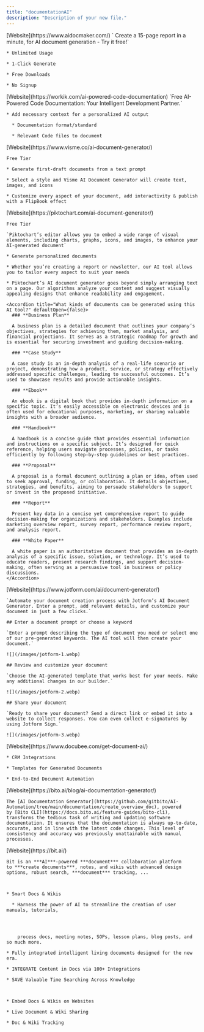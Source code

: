 ```yaml
---
title: "documentationAI"
description: "Description of your new file."
---
```


<AccordionGroup>
  <Accordion title="aidocmaker" defaultOpen={false}>
    [Website](https://www.aidocmaker.com/)  ` Create a 15-page report in a minute, for AI document generation - Try it free!`

    * Unlimited Usage

    * 1-Click Generate

    * Free Downloads

    * No Signup
  </Accordion>

  <Accordion title="Workik" defaultOpen={false} icon="STAR">
    [Website](https://workik.com/ai-powered-code-documentation)      `Free AI-Powered Code Documentation: Your Intelligent Development Partner.`

    * Add necessary context for a personalized AI output

      * Documentation format/standard

      * Relevant Code files to document
  </Accordion>

  <Accordion title="Visme" defaultOpen={false}>
    [Website](https://www.visme.co/ai-document-generator/)

    Free Tier

    * Generate first-draft documents from a text prompt

    * Select a style and Visme AI Document Generator will create text, images, and icons

    * Customize every aspect of your document, add interactivity & publish with a FlipBook effect
  </Accordion>

  <Accordion title="piktochart" defaultOpen={false}>
    [Website](https://piktochart.com/ai-document-generator/)

    Free Tier

    `Piktochart’s editor allows you to embed a wide range of visual elements, including charts, graphs, icons, and images, to enhance your AI-generated document`

    * Generate personalized documents

    * Whether you’re creating a report or newsletter, our AI tool allows you to tailor every aspect to suit your needs

    * Piktochart’s AI document generator goes beyond simply arranging text on a page. Our algorithms analyze your content and suggest visually appealing designs that enhance readability and engagement.

    <Accordion title="What kinds of documents can be generated using this AI tool?" defaultOpen={false}>
      ### **Business Plan**

      A business plan is a detailed document that outlines your company’s objectives, strategies for achieving them, market analysis, and financial projections. It serves as a strategic roadmap for growth and is essential for securing investment and guiding decision-making.

      ### **Case Study**

      A case study is an in-depth analysis of a real-life scenario or project, demonstrating how a product, service, or strategy effectively addressed specific challenges, leading to successful outcomes. It’s used to showcase results and provide actionable insights.

      ### **Ebook**

      An ebook is a digital book that provides in-depth information on a specific topic. It’s easily accessible on electronic devices and is often used for educational purposes, marketing, or sharing valuable insights with a broader audience.

      ### **Handbook**

      A handbook is a concise guide that provides essential information and instructions on a specific subject. It’s designed for quick reference, helping users navigate processes, policies, or tasks efficiently by following step-by-step guidelines or best practices.

      ### **Proposal**

      A proposal is a formal document outlining a plan or idea, often used to seek approval, funding, or collaboration. It details objectives, strategies, and benefits, aiming to persuade stakeholders to support or invest in the proposed initiative.

      ### **Report**

      Present key data in a concise yet comprehensive report to guide decision-making for organizations and stakeholders. Examples include marketing overview report, survey report, performance review report, and analysis report.

      ### **White Paper**

      A white paper is an authoritative document that provides an in-depth analysis of a specific issue, solution, or technology. It’s used to educate readers, present research findings, and support decision-making, often serving as a persuasive tool in business or policy discussions.
    </Accordion>
  </Accordion>

  <Accordion title="Jotform" defaultOpen={false} icon="star">
    [Website](https://www.jotform.com/ai/document-generator/)

    `Automate your document creation process with Jotform’s AI Document Generator. Enter a prompt, add relevant details, and customize your document in just a few clicks.`

    ## Enter a document prompt or choose a keyword

    `Enter a prompt describing the type of document you need or select one of our pre-generated keywords. The AI tool will then create your document.`

    ![](/images/jotform-1.webp)

    ## Review and customize your document

    `Choose the AI-generated template that works best for your needs. Make any additional changes in our builder.`

    ![](/images/jotform-2.webp)

    ## Share your document

    `Ready to share your document? Send a direct link or embed it into a website to collect responses. You can even collect e-signatures by using Jotform Sign.`

    ![](/images/jotform-3.webp)
  </Accordion>

  <Accordion title="docubee" defaultOpen={false} icon="bee">
    [Website](https://www.docubee.com/get-document-ai/)





    * CRM Integrations

    * Templates for Generated Documents

    * End-to-End Document Automation


  </Accordion>

  <Accordion title="Bito AI" defaultOpen={false} icon="CHECK">
    [Website](https://bito.ai/blog/ai-documentation-generator/)



    The [AI Documentation Generator](https://github.com/gitbito/AI-Automation/tree/main/documentation/create_overview_doc), powered by [Bito CLI](https://docs.bito.ai/feature-guides/bito-cli), transforms the tedious task of writing and updating software documentation. It ensures that the documentation is always up-to-date, accurate, and in line with the latest code changes. This level of consistency and accuracy was previously unattainable with manual processes.


  </Accordion>

  <Accordion title="Bit AI" defaultOpen={false}>
    [Website](https://bit.ai/)



    Bit is an ***AI***-powered ***document*** collaboration platform to ***create documents***, notes, and wikis with advanced design options, robust search, ***document*** tracking, ...



    * Smart Docs & Wikis

      * Harness the power of AI to streamline the creation of user manuals, tutorials,




        process docs, meeting notes, SOPs, lesson plans, blog posts, and so much more.

    * Fully integrated intelligent living documents designed for the new era.

    * INTEGRATE Content in Docs via 100+ Integrations

    * SAVE Valuable Time Searching Across Knowledge



    * Embed Docs & Wikis on Websites

    * Live Document & Wiki Sharing

    * Doc & Wiki Tracking


  </Accordion>
</AccordionGroup>